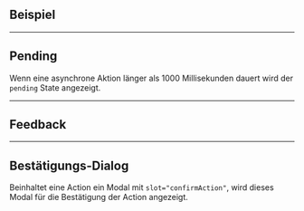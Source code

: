 ## Beispiel

<LiveCodeEditor />

---

## Pending

Wenn eine asynchrone Aktion länger als 1000 Millisekunden dauert wird der
`pending` State angezeigt.

<LiveCodeEditor example="longAction" />

---

## Feedback

<LiveCodeEditor example="feedback" />

---

## Bestätigungs-Dialog

Beinhaltet eine Action ein Modal mit `slot="confirmAction"`, wird dieses Modal
für die Bestätigung der Action angezeigt.

<LiveCodeEditor example="confirmation" />

